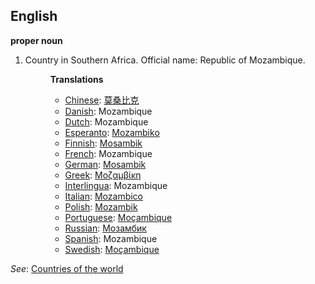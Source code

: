 ==English==

'''proper noun'''

# Country in Southern Africa. Official name: Republic of Mozambique.
#:'''Translations'''
#:*[[Chinese]]: [[莫桑比克]]
#:*[[Danish]]: Mozambique
#:*[[Dutch]]: Mozambique
#:*[[Esperanto]]: [[Mozambiko]]
#:*[[Finnish]]: [[Mosambik]]
#:*[[French]]: Mozambique
#:*[[German]]: [[Mosambik]]
#:*[[Greek]]: [[Μοζαμβίκη]]
#:*[[Interlingua]]: Mozambique
#:*[[Italian]]: [[Mozambico]]
#:*[[Polish]]: [[Mozambik]]
#:*[[Portuguese]]: [[Moçambique]]
#:*[[Russian]]: [[Мозамбик]]
#:*[[Spanish]]: Mozambique
#:*[[Swedish]]: [[Moçambique]]

''See'': [[Countries of the world]]
